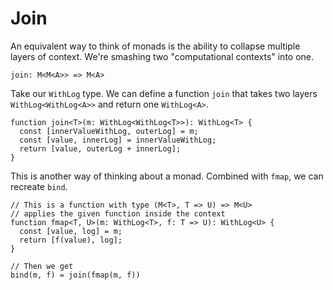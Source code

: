 # Join

An equivalent way to think of monads is the ability to collapse multiple layers of context. We're smashing two "computational contexts" into one.

```tsx
join: M<M<A>> => M<A>
```

Take our `WithLog` type. We can define a function `join` that takes two layers `WithLog<WithLog<A>>` and return one `WithLog<A>`.

```tsx
function join<T>(m: WithLog<WithLog<T>>): WithLog<T> {
  const [innerValueWithLog, outerLog] = m;
  const [value, innerLog] = innerValueWithLog;
  return [value, outerLog + innerLog];
}
```

This is another way of thinking about a monad. Combined with `fmap`, we can recreate `bind`.

```tsx
// This is a function with type (M<T>, T => U) => M<U>
// applies the given function inside the context
function fmap<T, U>(m: WithLog<T>, f: T => U): WithLog<U> {
  const [value, log] = m;
  return [f(value), log];
}

// Then we get
bind(m, f) = join(fmap(m, f))
```
